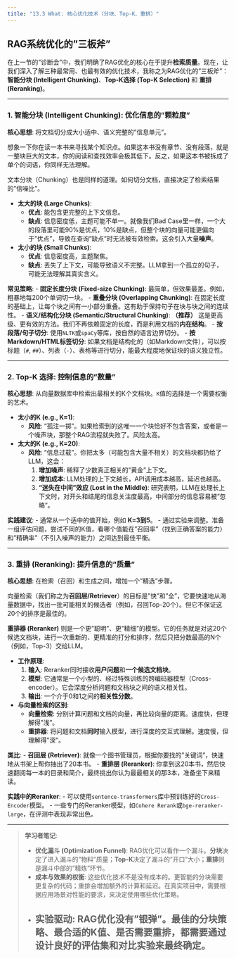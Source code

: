 ```yaml
---
title: "13.3 What: 核心优化技术（分块、Top-K、重排）"
---
```


## RAG系统优化的"三板斧"

在上一节的"诊断会"中，我们明确了RAG优化的核心在于提升**检索质量**。现在，让我们深入了解三种最常用、也最有效的优化技术，我称之为RAG优化的"三板斧"：**智能分块 (Intelligent Chunking)**、**Top-K选择 (Top-K Selection)** 和 **重排 (Reranking)**。

---

### 1. 智能分块 (Intelligent Chunking): 优化信息的"颗粒度"

**核心思想**: 将文档切分成大小适中、语义完整的"信息单元"。

想象一下你在读一本书来寻找某个知识点。如果这本书没有章节、没有段落，就是一整块巨大的文本，你的阅读和查找效率会极其低下。反之，如果这本书被拆成了单个的词语，你同样无法理解。

文本分块（Chunking）也是同样的道理。如何切分文档，直接决定了检索结果的"信噪比"。

-   **太大的块 (Large Chunks)**:
    -   **优点**: 能包含更完整的上下文信息。
    -   **缺点**: 信息密度低，主题可能不单一。就像我们Bad Case里一样，一个大的段落里可能90%是优点，10%是缺点，但整个块的向量可能更偏向于"优点"，导致在查询"缺点"时无法被有效检索。这会引入大量**噪声**。

-   **太小的块 (Small Chunks)**:
    -   **优点**: 信息密度高，主题聚焦。
    -   **缺点**: 丢失了上下文，可能导致语义不完整。LLM拿到一个孤立的句子，可能无法理解其真实含义。

**常见策略**:
-   **固定长度分块 (Fixed-size Chunking)**: 最简单，但效果最差。例如，粗暴地每200个单词切一块。
-   **重叠分块 (Overlapping Chunking)**: 在固定长度的基础上，让每个块之间有一小部分重叠。这有助于保持句子在块与块之间的连续性。
-   **语义/结构化分块 (Semantic/Structural Chunking)**: **（推荐）** 这是更高级、更有效的方法。我们不再依赖固定的长度，而是利用文档的**内在结构**。
    -   **按段落/句子切分**: 使用`NLTK`或`spaCy`等库，按自然的语言边界切分。
    -   **按Markdown/HTML标签切分**: 如果文档是结构化的（如Markdown文件），可以按标题（`#`, `##`）、列表（`-`）、表格等进行切分，能最大程度地保证块的语义独立性。

---

### 2. Top-K 选择: 控制信息的"数量"

**核心思想**: 从向量数据库中检索出最相关的K个文档块。`K`值的选择是一个需要权衡的艺术。

-   **太小的K (e.g., K=1)**:
    -   **风险**: "孤注一掷"。如果检索到的这唯一一个块恰好不包含答案，或者是一个噪声块，那整个RAG流程就失败了。风险太高。

-   **太大的K (e.g., K=20)**:
    -   **风险**: "信息过载"。你把太多（可能包含大量不相关）的文档块都扔给了LLM，这会：
        1.  **增加噪声**: 稀释了少数真正相关的"黄金"上下文。
        2.  **增加成本**: LLM处理的上下文越长，API调用成本越高，延迟也越高。
        3.  **"迷失在中间"效应 (Lost in the Middle)**: 研究表明，LLM在处理长上下文时，对开头和结尾的信息关注度最高，中间部分的信息容易被"忽略"。

**实践建议**:
-   通常从一个适中的值开始，例如 **K=3到5**。
-   通过实验来调整。准备一组评估问题，尝试不同的K值，看哪个值能在"召回率"（找到正确答案的能力）和"精确率"（不引入噪声的能力）之间达到最佳平衡。

---

### 3. 重排 (Reranking): 提升信息的"质量"

**核心思想**: 在检索（召回）和生成之间，增加一个"精选"步骤。

向量检索（我们称之为**召回层/Retriever**）的目标是"快"和"全"，它要快速地从海量数据中，找出一批可能相关的候选者（例如，召回Top-20个）。但它不保证这20个的排序是最佳的。

**重排器 (Reranker)** 则是一个更"聪明"、更"精细"的模型。它的任务就是对这20个候选文档块，进行一次重新的、更精准的打分和排序，然后只把分数最高的N个（例如，Top-3）交给LLM。

-   **工作原理**:
    1.  **输入**: Reranker同时接收**用户问题**和**一个候选文档块**。
    2.  **模型**: 它通常是一个小型的、经过特殊训练的跨编码器模型（Cross-encoder）。它会深度分析问题和文档块之间的语义相关性。
    3.  **输出**: 一个介于0和1之间的**相关性分数**。

-   **与向量检索的区别**:
    -   **向量检索**: 分别计算问题和文档的向量，再比较向量的距离。速度快，但理解得"浅"。
    -   **重排器**: 将问题和文档**同时**输入模型，进行深度的交互式理解。速度慢，但理解得"深"。

**类比**:
-   **召回层 (Retriever)**: 就像一个图书管理员，根据你要找的"关键词"，快速地从书架上帮你抽出了20本书。
-   **重排层 (Reranker)**: 你拿到这20本书，然后快速翻阅每一本的目录和简介，最终挑出你认为最最相关的那3本，准备坐下来精读。

**实践中的Reranker**:
-   可以使用`sentence-transformers`库中预训练好的`Cross-Encoder`模型。
-   一些专门的Reranker模型，如`Cohere Rerank`或`bge-reranker-large`，在评测中表现非常出色。

---

> **学习者笔记**:
>
> *   **优化漏斗 (Optimization Funnel)**: RAG优化可以看作一个漏斗。**分块**决定了进入漏斗的"物料"质量；**Top-K**决定了漏斗的"开口"大小；**重排**则是漏斗中部的"精炼"环节。
> *   **成本与效果的权衡**: 这些优化技术不是没有成本的。更智能的分块需要更复杂的代码；重排会增加额外的计算和延迟。在真实项目中，需要根据应用场景对性能的要求，来决定使用哪些优化策略。
> *   **实验驱动**: RAG优化没有"银弹"。最佳的分块策略、最合适的K值、是否需要重排，都需要通过设计良好的评估集和对比实验来最终确定。
---
